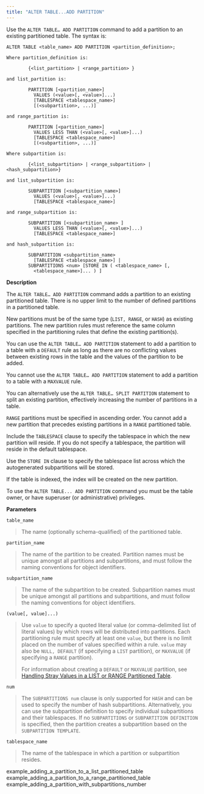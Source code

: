 ```yaml
---
title: "ALTER TABLE...ADD PARTITION"
---
```


<div id="alter_table_add_partition" class="registered_link"></div>


Use the `ALTER TABLE… ADD PARTITION` command to add a partition to an existing partitioned table. The syntax is:

``` text
ALTER TABLE <table_name> ADD PARTITION <partition_definition>;

Where partition_definition is:

        {<list_partition> | <range_partition> }

and list_partition is:

        PARTITION [<partition_name>]
          VALUES (<value>[, <value>]...)
          [TABLESPACE <tablespace_name>]
          [(<subpartition>, ...)]

and range_partition is:

        PARTITION [<partition_name>]
          VALUES LESS THAN (<value>[, <value>]...)
          [TABLESPACE <tablespace_name>]
          [(<subpartition>, ...)]

Where subpartition is:

        {<list_subpartition> | <range_subpartition> | <hash_subpartition>}

and list_subpartition is:

        SUBPARTITION [<subpartition_name>]
          VALUES (<value>[, <value>]...)
          [TABLESPACE <tablespace_name>]

and range_subpartition is:

        SUBPARTITION [<subpartition_name> ]
          VALUES LESS THAN (<value>[, <value>]...)
          [TABLESPACE <tablespace_name>]

and hash_subpartition is:

        SUBPARTITION <subpartition_name>
          [TABLESPACE <tablespace_name>] |
        SUBPARTITIONS <num> [STORE IN ( <tablespace_name> [,
          <tablespace_name>]... ) ]
```

**Description**

The `ALTER TABLE… ADD PARTITION` command adds a partition to an existing partitioned table. There is no upper limit to the number of defined partitions in a partitioned table.

New partitions must be of the same type (`LIST, RANGE`, or `HASH`) as existing partitions. The new partition rules must reference the same column specified in the partitioning rules that define the existing partition(s).

You can use the `ALTER TABLE… ADD PARTITION` statement to add a partition to a table with a `DEFAULT` rule as long as there are no conflicting values between existing rows in the table and the values of the partition to be added.

You cannot use the `ALTER TABLE… ADD PARTITION` statement to add a partition to a table with a `MAXVALUE` rule.

You can alternatively use the `ALTER TABLE… SPLIT PARTITION` statement to split an existing partition, effectively increasing the number of partitions in a table.

`RANGE` partitions must be specified in ascending order. You cannot add a new partition that precedes existing partitions in a `RANGE` partitioned table.

Include the `TABLESPACE` clause to specify the tablespace in which the new partition will reside. If you do not specify a tablespace, the partition will reside in the default tablespace.

Use the `STORE IN` clause to specify the tablespace list across which the autogenerated subpartitions will be stored.

If the table is indexed, the index will be created on the new partition.

To use the `ALTER TABLE... ADD PARTITION` command you must be the table owner, or have superuser (or administrative) privileges.

**Parameters**

`table_name`

> The name (optionally schema-qualified) of the partitioned table.

`partition_name`

> The name of the partition to be created. Partition names must be unique amongst all partitions and subpartitions, and must follow the naming conventions for object identifiers.

`subpartition_name`

> The name of the subpartition to be created. Subpartition names must be unique amongst all partitions and subpartitions, and must follow the naming conventions for object identifiers.

`(value[, value]...)`

> Use `value` to specify a quoted literal value (or comma-delimited list of literal values) by which rows will be distributed into partitions. Each partitioning rule must specify at least one `value`, but there is no limit placed on the number of values specified within a rule. `value` may also be `NULL, DEFAULT` (if specifying a `LIST` partition), or `MAXVALUE` (if specifying a `RANGE` partition).
>
> For information about creating a `DEFAULT` or `MAXVALUE` partition, see [Handling Stray Values in a LIST or RANGE Partitioned Table](../#handling_stray_values_in_a_list_or_range_partitioned_table).

`num`

> The `SUBPARTITIONS num` clause is only supported for `HASH` and can be used to specify the number of hash subpartitions. Alternatively, you can use the subpartition definition to specify individual subpartitions and their tablespaces. If no `SUBPARTITIONS` or `SUBPARTITION DEFINITION` is specified, then the partition creates a subpartition based on the `SUBPARTITION TEMPLATE`.

`tablespace_name`

> The name of the tablespace in which a partition or subpartition resides.

<div class="toctree" maxdepth="3">

example\_adding\_a\_partition\_to\_a\_list\_partitioned\_table example\_adding\_a\_partition\_to\_a\_range\_partitioned\_table example\_adding\_a\_partition\_with\_subpartitions\_number

</div>
